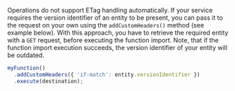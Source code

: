 Operations do not support ETag handling automatically.
If your service requires the version identifier of an entity to be present, you can pass it to the request on your own using the `addCustomHeaders()` method (see example below).
With this approach, you have to retrieve the required entity with a `GET` request, before executing the function import.
Note, that if the function import execution succeeds, the version identifier of your entity will be outdated.

```ts
myFunction()
  .addCustomHeaders({ 'if-match': entity.versionIdentifier })
  .execute(destination);
```
